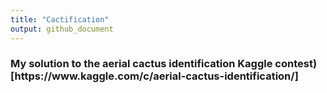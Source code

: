 ```yaml
---
title: "Cactification"
output: github_document
---
```


### My solution to the aerial cactus identification Kaggle contest)[https://www.kaggle.com/c/aerial-cactus-identification/]